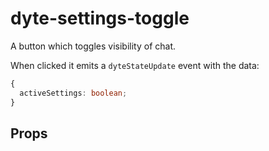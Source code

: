 # dyte-settings-toggle

A button which toggles visibility of chat.

When clicked it emits a `dyteStateUpdate` event with the data:

```ts
{
  activeSettings: boolean;
}
```

## Props

<PropsTable of="dyte-settings-toggle" />
